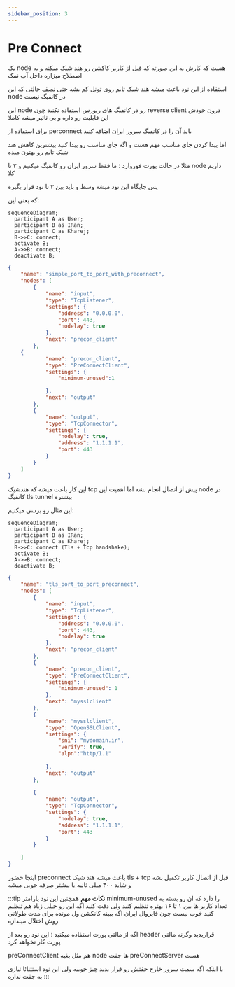 ```yaml
---
sidebar_position: 3
---
```


# Pre Connect

یک node هست که کارش به این صورته که قبل از کاربر کاکشن رو هند شیک میکنه و به اصطلاح میزاره داخل آب نمک

استفاده از این نود باعث میشه هند شیک تایم روی تونل کم بشه حتی نصف حالتی که این node در کانفیگ نیست

این node رو در کانفیگ های ریورس استفاده نکنید چون reverse client درون خودش این قابلیت رو داره و بی تاثیر میشه کاملا

برای استفاده از perconnect باید آن را در کانفیگ سرور ایران اضافه کنید 

اما پیدا کردن جای مناسب مهم هست و اگه جای مناسب رو پیدا کنید بیشترین کاهش هند شیک تایم رو بهتون میده

مثلا در حالت پورت فوروارد ؛ ما فقط سرور ایران رو کانفیگ میکنیم و ۲ تا node داریم کلا

پس جایگاه این نود میشه وسط و باید بین ۲ تا نود قرار بگیره 

که یعنی این:

```mermaid
sequenceDiagram;
  participant A as User;
  participant B as IRan;
  participant C as Kharej;
  B->>C: connect;
  activate B;
  A->>B: connect;
  deactivate B;
```

```json
{
    "name": "simple_port_to_port_with_preconnect",
    "nodes": [
        {
            "name": "input",
            "type": "TcpListener",
            "settings": {
                "address": "0.0.0.0",
                "port": 443,
                "nodelay": true
            },
            "next": "precon_client"
        },
    {
            "name": "precon_client",
            "type": "PreConnectClient",
            "settings": {
                "minimum-unused":1

            },
            "next": "output"
        },
        {
            "name": "output",
            "type": "TcpConnector",
            "settings": {
                "nodelay": true,
                "address": "1.1.1.1",
                "port": 443
            }
        }
    ]
}
```

این کار باعث میشه که هندشیک tcp پیش از اتصال انجام بشه
اما اهمیت این node در کانفیگ tls tunnel بیشتره

این مثال رو برسی میکنیم:


```mermaid
sequenceDiagram;
  participant A as User;
  participant B as IRan;
  participant C as Kharej;
  B->>C: connect (Tls + Tcp handshake);
  activate B;
  A->>B: connect;
  deactivate B;
```

```json
{
    "name": "tls_port_to_port_preconnect",
    "nodes": [
        {
            "name": "input",
            "type": "TcpListener",
            "settings": {
                "address": "0.0.0.0",
                "port": 443,
                "nodelay": true
            },
            "next": "precon_client"
        },
        {
            "name": "precon_client",
            "type": "PreConnectClient",
            "settings": {
                "minimum-unused": 1
            },
            "next": "mysslclient"
        },
        {
            "name": "mysslclient",
            "type": "OpenSSLClient",
            "settings": {
                "sni": "mydomain.ir",
                "verify": true,
                "alpn":"http/1.1"
            
            },
            "next": "output"
        },
        
        {
            "name": "output",
            "type": "TcpConnector",
            "settings": {
                "nodelay": true,
                "address": "1.1.1.1",
                "port": 443
            }
        }

    ]
}
```
اینجا حضور preconnect باعث میشه هند شیک tls + tcp قبل از اتصال کاربر تکمیل بشه و شاید ۳۰۰ میلی ثانیه یا بیشتر صرفه جویی میشه

:::tip **نکات مهم**
همچنین این نود پارامتر minimum-unused را دارد که ان رو بسته به تعداد کاربر ها بین ۱ تا ۱۶ بهتره تنظیم کنید ولی دقت کنید اگه این رو خیلی زیاد هم تنظیم کنید خوب نیست
چون فایروال ایران اگه ببینه کانکشن ول مونده برای مدت طولانی روش اختلال میندازه

اگه از مالتی پورت استفاده میکنید ؛ این نود رو بعد از header قراربدید وگرنه مالتی پورت کار نخواهد کرد

preConnectClient هم مثل بغیه node ها جفت preConnectServer هست

با اینکه اگه سمت سرور خارج جفتش رو قرار بدید چیز خوبیه ولی این نود استثنائا نیازی به جفت نداره
:::